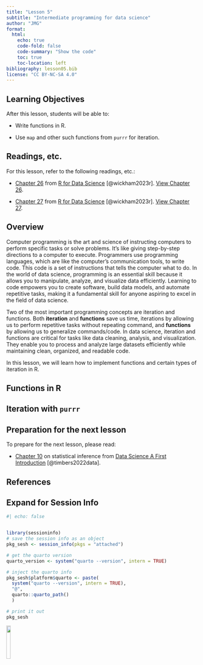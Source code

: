 ```yaml
---
title: "Lesson 5"
subtitle: "Intermediate programming for data science"
author: "JMG"
format:
  html:
    echo: true
    code-fold: false
    code-summary: "Show the code"
    toc: true
    toc-location: left
bibliography: lesson05.bib
license: "CC BY-NC-SA 4.0"
---
```




## Learning Objectives

After this lesson, students will be able to: 

- Write functions in R.

- Use `map` and other such functions from `purrr` for iteration. 


## Readings, etc.

For this lesson, refer to the following readings, etc.:

- [Chapter 26](https://r4ds.hadley.nz/functions) from [R for Data Science](https://r4ds.hadley.nz/) [@wickham2023r]. [View Chapter 26](https://r4ds.hadley.nz/functions).

- [Chapter 27](https://r4ds.hadley.nz/iteration) from [R for Data Science](https://r4ds.hadley.nz/) [@wickham2023r]. [View Chapter 27](https://r4ds.hadley.nz/iteration).


## Overview

Computer programming is the art and science of instructing computers to perform specific tasks or solve problems. It's like giving step-by-step directions to a computer to execute. Programmers use programming languages, which are like the computer's communication tools, to write code. This code is a set of instructions that tells the computer what to do. In the world of data science, programming is an essential skill because it allows you to manipulate, analyze, and visualize data efficiently. Learning to code empowers you to create software, build data models, and automate repetitive tasks, making it a fundamental skill for anyone aspiring to excel in the field of data science.

Two of the most important programming concepts are iteration and functions. Both **iteration** and **functions** save us time, iterations by allowing us to perform repetitive tasks without repeating command, and  **functions** by allowing us to generalize commands/code. In data science, iteration and functions are critical for tasks like data cleaning, analysis, and visualization. They enable you to process and analyze large datasets efficiently while maintaining clean, organized, and readable code.

In this lesson, we will learn how to implement functions and certain types of iteration in R. 


## Functions in R




## Iteration with `purrr`



## Preparation for the next lesson

To prepare for the next lesson, please read:

- [Chapter 10](https://datasciencebook.ca/inference.html) on statistical inference from [Data Science A First Introduction](https://datasciencebook.ca/preface.html) [@timbers2022data].


## References

::: {#refs}
:::


:::{.callout-tip collapse="true"}
## Expand for Session Info
```r
#| echo: false


library(sessioninfo)
# save the session info as an object
pkg_sesh <- session_info(pkgs = "attached")

# get the quarto version
quarto_version <- system("quarto --version", intern = TRUE)

# inject the quarto info
pkg_sesh$platform$quarto <- paste(
  system("quarto --version", intern = TRUE), 
  "@", 
  quarto::quarto_path()
  )

# print it out
pkg_sesh
```

:::


[![](http://mirrors.creativecommons.org/presskit/buttons/88x31/png/by-nc-sa.png?raw=1){fig-align="left" width=15%}](https://creativecommons.org/licenses/by-nc-sa/4.0/legalcode)


